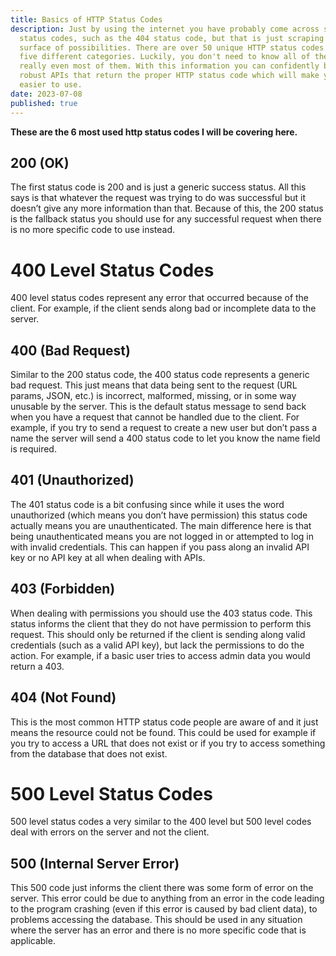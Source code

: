 ```yaml
---
title: Basics of HTTP Status Codes
description: Just by using the internet you have probably come across some HTTP
  status codes, such as the 404 status code, but that is just scraping the
  surface of possibilities. There are over 50 unique HTTP status codes across
  five different categories. Luckily, you don't need to know all of these or
  really even most of them. With this information you can confidently build
  robust APIs that return the proper HTTP status code which will make your API
  easier to use.
date: 2023-07-08
published: true
---
```


**These are the 6 most used http status codes I will be covering here.**

## 200 (OK)

The first status code is 200 and is just a generic success status. All this says is that whatever the request was trying to do was successful but it doesn’t give any more information than that. Because of this, the 200 status is the fallback status you should use for any successful request when there is no more specific code to use instead.

# 400 Level Status Codes

400 level status codes represent any error that occurred because of the client. For example, if the client sends along bad or incomplete data to the server.

## 400 (Bad Request)

Similar to the 200 status code, the 400 status code represents a generic bad request. This just means that data being sent to the request (URL params, JSON, etc.) is incorrect, malformed, missing, or in some way unusable by the server. This is the default status message to send back when you have a request that cannot be handled due to the client. For example, if you try to send a request to create a new user but don’t pass a name the server will send a 400 status code to let you know the name field is required.

## 401 (Unauthorized)

The 401 status code is a bit confusing since while it uses the word unauthorized (which means you don’t have permission) this status code actually means you are unauthenticated. The main difference here is that being unauthenticated means you are not logged in or attempted to log in with invalid credentials. This can happen if you pass along an invalid API key or no API key at all when dealing with APIs.

## 403 (Forbidden)

When dealing with permissions you should use the 403 status code. This status informs the client that they do not have permission to perform this request. This should only be returned if the client is sending along valid credentials (such as a valid API key), but lack the permissions to do the action. For example, if a basic user tries to access admin data you would return a 403.

## 404 (Not Found)

This is the most common HTTP status code people are aware of and it just means the resource could not be found. This could be used for example if you try to access a URL that does not exist or if you try to access something from the database that does not exist.

# 500 Level Status Codes

500 level status codes a very similar to the 400 level but 500 level codes deal with errors on the server and not the client.

## 500 (Internal Server Error)

This 500 code just informs the client there was some form of error on the server. This error could be due to anything from an error in the code leading to the program crashing (even if this error is caused by bad client data), to problems accessing the database. This should be used in any situation where the server has an error and there is no more specific code that is applicable.
